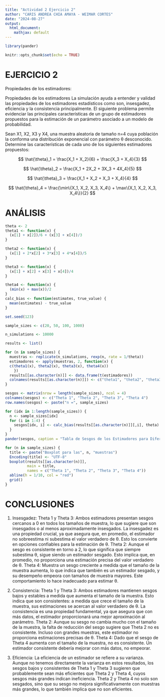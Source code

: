 ---
title: "Actividad 2 Ejercicio 2"
author: "CARIS ANDREA CHIA AMAYA - WEIMAR CORTES"
date: "2024-08-27"
output:
  html_document:
    mathjax: default
---

```{r, echo=FALSE}
library(pander)
```

```{r setup, include=FALSE}
knitr::opts_chunk$set(echo = TRUE)
```

# EJERCICIO 2

Propiedades de los estimadores:

Propiedades de los estimadores La simulación ayuda a entender y validad las propiedades de los estimadores estadísticos como son, insesgadez, eficiencia y la consistencia principalmente. El siguiente problema permite evidenciar las principales características de un grupo de estimadores propuestos para la estimación de un parámetro asociado a un modelo de probabilidad.

Sean X1, X2, X3 y X4, una muestra aleatoria de tamaño n=4 cuya población la conforma una distribución exponencial con parámetro θ desconocido. Determine las características de cada uno de los siguientes estimadores propuestos:


$$
\hat{\theta}_1 = \frac{X_1 + X_2}{6} + \frac{X_3 + X_4}{3}
$$

$$
\hat{\theta}_2 = \frac{X_1 + 2X_2 + 3X_3 + 4X_4}{5}
$$

$$
\hat{\theta}_3 = \frac{X_1 + X_2 + X_3 + X_4}{4}
$$

$$
\hat{\theta}_4 = \frac{\min\{X_1, X_2, X_3, X_4\} + \max\{X_1, X_2, X_3, X_4\}}{2}
$$


# ANÁLISIS

```{r, echo=FALSE}
theta <- 2
theta1 <- function(x) {
  (x[1] + x[2])/6 + (x[3] + x[4])/3
}

theta2 <- function(x) {
  (x[1] + 2*x[2] + 3*x[3] + 4*x[4])/5
}

theta3 <- function(x) {
  (x[1] + x[2] + x[3] + x[4])/4
}

theta4 <- function(x) {
  (min(x) + max(x))/2
}
calc_bias <- function(estimates, true_value) {
  mean(estimates) - true_value
}
```

```{r, echo=FALSE}
set.seed(123)

sample_sizes <- c(20, 50, 100, 1000)

n_simulations <- 10000

results <- list()

for (n in sample_sizes) {
  muestras <- replicate(n_simulations, rexp(n, rate = 1/theta))
  estimadores <- apply(muestras, 2, function(x) {
  c(theta1(x), theta2(x), theta3(x), theta4(x))
    })
  results[[as.character(n)]] <- data.frame(t(estimadores))
  colnames(results[[as.character(n)]]) <- c("theta1", "theta2", "theta3", "theta4")
}
```

```{r, echo=FALSE}
sesgos <- matrix(nrow = length(sample_sizes), ncol = 4)
colnames(sesgos) <- c("Theta 1", "Theta 2", "Theta 3", "Theta 4")
row.names(sesgos) <- paste("n =", sample_sizes)

for (idx in 1:length(sample_sizes)) {
  n <- sample_sizes[idx]
  for (i in 1:4) {
    sesgos[idx, i] <- calc_bias(results[[as.character(n)]][,i], theta)
  }
}
pander(sesgos, caption = "Tabla de Sesgos de los Estimadores para Diferentes Muestras")
```

```{r, echo=FALSE, fig.align='center'}
for (n in sample_sizes) {
  title <- paste("Boxplot para las", n, "muestras")
  Encoding(title) <- "UTF-8"
  boxplot(results[[as.character(n)]],
          main = title,
          names = c("Theta 1", "Theta 2", "Theta 3", "Theta 4"))
  abline(h = 1/10, col = "red")
  grid()
}
```


# CONCLUSIONES

1. Insesgadez:
Theta 1 y Theta 3: Ambos estimadores presentan sesgos cercanos a 0 en todos los tamaños de muestra, lo que sugiere que son insesgados o al menos aproximadamente insesgados. La insesgadez es una propiedad crucial, ya que asegura que, en promedio, el estimador no sobreestima ni subestima el valor verdadero de θ. Esto los convierte en opciones confiables para la estimación de θ.
Theta 2: Aunque el sesgo es consistente en torno a 2, lo que significa que siempre subestima θ, sigue siendo un estimador sesgado. Esto implica que, en promedio, no proporciona una estimación precisa del valor verdadero de θ.
Theta 4: Muestra un sesgo creciente a medida que el tamaño de la muestra aumenta, lo que indica que también es un estimador sesgado, y su desempeño empeora con tamaños de muestra mayores. Este comportamiento lo hace inadecuado para estimar θ.

2. Consistencia:
Theta 1 y Theta 3: Ambos estimadores mantienen sesgos bajos y estables a medida que aumenta el tamaño de la muestra. Esto indica que son consistentes: a medida que crece el tamaño de la muestra, sus estimaciones se acercan al valor verdadero de θ. La consistencia es una propiedad fundamental, ya que asegura que con más datos, el estimador proporcionará una mejor aproximación al parámetro.
Theta 2: Aunque su sesgo no cambia mucho con el tamaño de la muestra, la falta de reducción del sesgo sugiere que Theta 2 no es consistente. Incluso con grandes muestras, este estimador no proporciona estimaciones precisas de θ.
Theta 4: Dado que el sesgo de Theta 4 aumenta con el tamaño de la muestra, no es consistente. Un estimador consistente debería mejorar con más datos, no empeorar.

3. Eficiencia:
La eficiencia de un estimador se refiere a su varianza. Aunque no tenemos directamente la varianza en estos resultados, los sesgos bajos y consistentes de Theta 1 y Theta 3 sugieren que probablemente sean más eficientes que Theta 2 y Theta 4, cuyos sesgos más grandes indican ineficiencia.
Theta 2 y Theta 4 no solo son sesgados, sino que su sesgo no mejora significativamente con muestras más grandes, lo que también implica que no son eficientes.